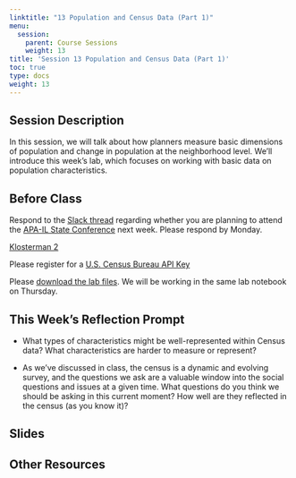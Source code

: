 ```yaml
---
linktitle: "13 Population and Census Data (Part 1)"
menu:
  session:
    parent: Course Sessions
    weight: 13
title: 'Session 13 Population and Census Data (Part 1)'
toc: true
type: docs
weight: 13
---
```


## Session Description

In this session, we will talk about how planners measure basic dimensions of population and change in population at the neighborhood level. We’ll introduce this week’s lab, which focuses on working with basic data on population characteristics.

## Before Class

Respond to the [Slack thread](https://neighborhooda-6eu6526.slack.com/archives/C02BRP176GG/p1633063317010000) regarding whether you are planning to attend the [APA-IL State Conference](https://www.ilapa.org/post/2021-apa-il-state-conference-registration-now-open-full-program-available) next week. Please respond by Monday.

[Klosterman 2](https://uofi.box.com/s/ysc0fi5fn3on0342v758viggd355m04v)

Please register for a [U.S. Census Bureau API Key](https://api.census.gov/data/key_signup.html)

Please [download the lab files](/schedule/session/13-Population_Projection_1/13_Population.zip). We will be working in the same lab notebook on Thursday.

## This Week's Reflection Prompt

- What types of characteristics might be well-represented within Census data? What characteristics are harder to measure or represent?

- As we've discussed in class, the census is a dynamic and evolving survey, and the questions we ask are a valuable window into the social questions and issues at a given time. What questions do you think we should be asking in this current moment? How well are they reflected in the census (as you know it)?

## Slides

## Other Resources